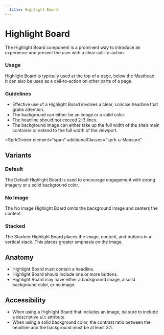 ```yaml
---
  title: Highlight Board
---
```


# Highlight Board

The Highlight Board component is a prominent
way to introduce an experience and present
the user with a clear call-to-action. 

<ComponentPreview
  componentName="highlight-board--default-story"
  hasReact
  hasAngular
  hasHTML
/>

### Usage

Highlight Board is typically used at
the top of a page, below the Masthead.
It can also be used as a call-to-action
on other parts of a page. 

### Guidelines

- Effective use of a Highlight Board involves
a clear, concise headline that grabs attention.
- The background can either be an image or a solid color.
- The headline should not exceed 2-3 lines.
- The background image can either take up the full width
of the site’s main container or extend to the full width
of the viewport. 

<SprkDivider
 element="span"
 additionalClasses="sprk-u-Measure"
></SprkDivider>

## Variants

### Default

The Default Highlight Board is used to encourage engagement
with strong imagery or a solid background color. 

<ComponentPreview
  componentName="highlight-board--default-story"
  hasReact
  hasAngular
  hasHTML
/>

### No Image

The No Image Highlight Board omits the background
image and centers the content. 

<ComponentPreview
  componentName="highlight-board--no-image"
  hasReact
  hasAngular
  hasHTML
/>

### Stacked

The Stacked Highlight Board places the image,
content, and buttons in a vertical stack.
This places greater emphasis on the image. 

<ComponentPreview
  componentName="highlight-board--stacked"
  hasReact
  hasAngular
  hasHTML
/>

## Anatomy

- Highlight Board must contain a headline.
- Highlight Board should include one or more buttons.
- Highlight Board may have either a background image,
a solid background color, or no image.

## Accessibility

- When using a Highlight Board that includes an image,
be sure to include a descriptive `alt` attribute.
- When using a solid background color, the contrast ratio
between the headline and the background must be at least 3:1.